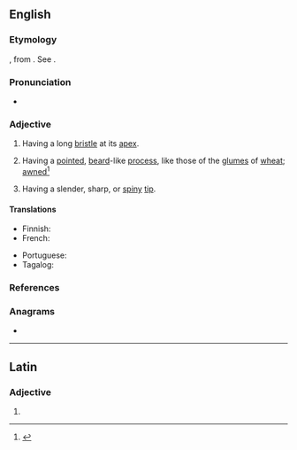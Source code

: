 ==English==

===Etymology===
{{uder|en|la|-}} {{lena}} {{m|la|aristatus}}, from {{m|la|arista}}. See {{m|en|arista}}.

===Pronunciation===
* {{IPA|en|/əˈɹɪsteɪt/|/əˈɹɪstət/}}

===Adjective===
{{en-adj|-}}

# {{lb|en|botany}} Having a long [[bristle]] at its [[apex]].
# {{lb|en|botany}} Having a [[pointed]], [[beard]]-like [[process]], like those of the [[glume]]s of [[wheat]]; [[awned]]<ref>{{R:Gray First}}</ref>
# {{lb|en|zoology}} Having a slender, sharp, or [[spiny]] [[tip]].

====Translations====
{{trans-top|having a long bristle at its apex}}
* Finnish: {{t|fi|otapäinen}}
* French: {{t+|fr|aristé}}
{{trans-mid}}
* Portuguese: {{t|pt|aristado}}
* Tagalog: {{t|tl|simain}}
{{trans-bottom}}

===References===
<references/>

===Anagrams===
* {{anagrams|en|a=aaeirstt|ariettas|artistæ}}

----

==Latin==

===Adjective===
{{la-adj-form|aristāte}}

# {{inflection of|la|aristātus||voc|m|s}}